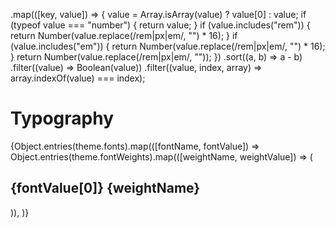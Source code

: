 
  .map(([key, value]) => {
    value = Array.isArray(value) ? value[0] : value;
    if (typeof value === "number") {
      return value;
    }
    if (value.includes("rem")) {
      return Number(value.replace(/rem|px|em/, "") * 16);
    }
    if (value.includes("em")) {
      return Number(value.replace(/rem|px|em/, "") * 16);
    }
    return Number(value.replace(/rem|px|em/, ""));
  })
  .sort((a, b) => a - b)
  .filter((value) => Boolean(value))
  .filter((value, index, array) => array.indexOf(value) === index);

<Meta title="Framework/Typography" />

# Typography

<div>
  {Object.entries(theme.fonts).map(([fontName, fontValue]) =>
    Object.entries(theme.fontWeights).map(([weightName, weightValue]) => (
      <div key={fontName + weightName}>
        <h2>
          {fontValue[0]} {weightName}
        </h2>
        <Typeset
          fontSizes={fontSizes}
          fontWeight={weightValue}
          sampleText="Lorem ipsum dolor sit amet, consectetur adipiscing elit."
          fontFamily={fontValue}
        />
      </div>
    )),
  )}
</div>
